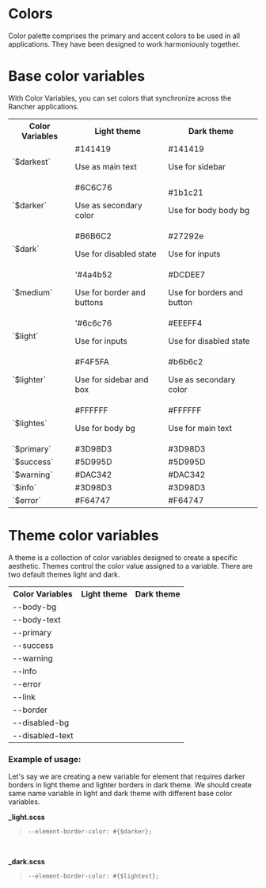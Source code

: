 
<Meta title="Foundation/Colors"  />

<style>
{`
table {
  tr {
    background: transparent;
  }
  .color-sample {
    width: 25px;
    height: 25px;
    border: 1px solid $medium;
    margin: 0 10px 0 0;
    display: inline-flex;
    vertical-align: text-bottom;
  }
}
`}
</style>

# Colors

Color palette comprises the primary and accent colors to be used in all applications. They have been designed to work harmoniously together.


<div class="conainer mt-50">
  <h1 class="mt-50">Base color variables</h1>
  <p>With Color Variables, you can set colors that synchronize across the Rancher applications.</p>
  <table style={{ width: '70%' }}>
    <tr>
      <th>Color Variables</th>
      <th>Light theme</th>
      <th>Dark theme</th>
    </tr>
    <tr>
      <td>`$darkest`</td>
      <td><div class="color-sample" style={{ background: '#141419' }}></div>#141419<p>Use as main text</p></td>
      <td><div class="color-sample" style={{ background: '#141419' }}></div>#141419<p>Use for sidebar</p></td>
    </tr>
    <tr>
      <td>`$darker`</td>
      <td><div class="color-sample" style={{ background: '#6C6C76' }}></div>#6C6C76<p>Use as secondary color</p></td>
      <td><div class="color-sample" style={{ background: '#1b1c21' }}></div>#1b1c21<p>Use for body body bg</p></td>
    </tr>
    <tr>
      <td>`$dark`</td>
      <td><div class="color-sample" style={{ background: '#B6B6C2' }}></div>#B6B6C2<p>Use for disabled state</p></td>
      <td><div class="color-sample" style={{ background: '#27292e' }}></div>#27292e<p>Use for inputs</p></td>
    </tr>
    <tr>
      <td>`$medium`</td>
      <td><div class="color-sample" style={{ background: '#4a4b52' }}></div>'#4a4b52<p>Use for border and buttons</p></td>
      <td><div class="color-sample" style={{ background: '#DCDEE7' }}></div>#DCDEE7<p>Use for borders and button</p></td>
    </tr>
    <tr>
      <td>`$light`</td>
      <td><div class="color-sample" style={{ background: '#6c6c76' }}></div>'#6c6c76<p>Use for inputs</p></td>
      <td><div class="color-sample" style={{ background: '#EEEFF4' }}></div>#EEEFF4<p>Use for disabled state</p></td>
    </tr>
    <tr>
      <td>`$lighter`</td>
      <td><div class="color-sample" style={{ background: '#F4F5FA' }}></div>#F4F5FA<p>Use for sidebar and box</p></td>
      <td><div class="color-sample" style={{ background: '#b6b6c2' }}></div>#b6b6c2<p>Use as secondary color</p></td>
    </tr>
    <tr>
      <td>`$lightes`</td>
      <td><div class="color-sample" style={{ background: '#ffffff' }}></div>#FFFFFF<p>Use for body bg</p></td>
      <td><div class="color-sample" style={{ background: '#ffffff' }}></div>#FFFFFF<p>Use for main text</p></td>
    </tr>
    <tr>
      <td>`$primary`</td>
      <td><div class="color-sample" style={{ background: 'var(--primary)' }}></div>#3D98D3</td>
      <td><div class="color-sample" style={{ background: 'var(--primary)' }}></div>#3D98D3</td>
    </tr>
    <tr>
      <td>`$success`</td>
      <td><div class="color-sample" style={{ background: 'var(--success)' }}></div>#5D995D</td>
      <td><div class="color-sample" style={{ background: 'var(--success)' }}></div>#5D995D</td>
    </tr>
    <tr>
      <td>`$warning`</td>
      <td><div class="color-sample" style={{ background: 'var(--warning)' }}></div>#DAC342</td>
      <td><div class="color-sample" style={{ background: 'var(--warning)' }}></div>#DAC342</td>
    </tr>
    <tr>
      <td>`$info`</td>
      <td><div class="color-sample" style={{ background: 'var(--info)' }}></div>#3D98D3</td>
      <td><div class="color-sample" style={{ background: 'var(--info)' }}></div>#3D98D3</td>
    </tr>
    <tr>
      <td>`$error`</td>
      <td><div class="color-sample" style={{ background: 'var(--error)' }}></div>#F64747</td>
      <td><div class="color-sample" style={{ background: 'var(--error)' }}></div>#F64747</td>
    </tr>
  </table>

  <h1 class="mt-50">Theme color variables</h1>
  <p>A theme is a collection of color variables designed to create a specific aesthetic. Themes control the color value assigned to a variable.
    There are two default themes light and dark.</p>
  <table style={{ width: '70%' }}>
    <tr>
      <th>Color Variables</th>
      <th>Light theme</th>
      <th>Dark theme</th>
    </tr>
    <tr>
      <td>--body-bg</td>
      <td><div class="color-sample" style={{ background: '#ffffff' }}></div></td>
      <td><div class="color-sample" style={{ background: '#1b1c21' }}></div></td>
    </tr>
    <tr>
      <td>--body-text</td>
      <td><div class="color-sample" style={{ background: '#141419' }}></div></td>
      <td><div class="color-sample" style={{ background: '#ffffff' }}></div></td>
    </tr>
    <tr>
      <td>--primary</td>
      <td><div class="color-sample" style={{ background: '#3D98D3' }}></div></td>
      <td><div class="color-sample" style={{ background: '#3D98D3' }}></div></td>
    </tr>
    <tr>
      <td>--success</td>
      <td><div class="color-sample" style={{ background: 'var(--success)' }}></div></td>
      <td><div class="color-sample" style={{ background: 'var(--success)' }}></div></td>
    </tr>
    <tr>
      <td>--warning</td>
      <td><div class="color-sample" style={{ background: 'var(--warning)' }}></div></td>
      <td><div class="color-sample" style={{ background: 'var(--warning)' }}></div></td>
    </tr>
    <tr>
      <td>--info</td>
      <td><div class="color-sample" style={{ background: 'var(--info)' }}></div></td>
      <td><div class="color-sample" style={{ background: 'var(--info)' }}></div></td>
    </tr>
    <tr>
      <td>--error</td>
      <td><div class="color-sample" style={{ background: 'var(--error)' }}></div></td>
      <td><div class="color-sample" style={{ background: 'var(--error)' }}></div></td>
    </tr>
     <tr>
      <td>--link</td>
      <td><div class="color-sample" style={{ background: 'var(--link)' }}></div></td>
      <td><div class="color-sample" style={{ background: 'var(--link)' }}></div></td>
    </tr>
    <tr>
      <td> --border</td>
      <td><div class="color-sample" style={{ background: '#4a4b52' }}></div></td>
      <td><div class="color-sample" style={{ background: '#DCDEE7' }}></div></td>
    </tr>
    <tr>
      <td> --disabled-bg</td>
      <td><div class="color-sample" style={{ background: '#DCDEE7' }}></div></td>
      <td><div class="color-sample" style={{ background: '#{darken(#6c6c76, 10%)}' }}></div></td>
    </tr>
    <tr>
      <td> --disabled-text</td>
      <td><div class="color-sample" style={{ background: '#6C6C76' }}></div></td>
      <td><div class="color-sample" style={{ background: '#b6b6c2' }}></div></td>
    </tr>
  </table>

  <h3 class="mt-50">Example of usage:</h3>
  <p>Let's say we are creating a new variable for element that requires darker borders in light theme and lighter borders in dark theme.
   We should create same name variable in light and dark theme with different base color variables.</p>
  
</div>

**_light.scss**

> `--element-border-color: #{$darker};`

<br/>

**_dark.scss**

  >  `--element-border-color: #{$lightest};`

<br/>
